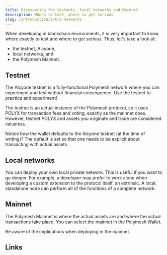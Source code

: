 ```yaml
---
title: Discovering the testnets, local networks and Mainnet
description: Where to test, where to get serious
slug: /introduction/intro-networks
---
```


When developing in blockchain environments, it is very important to know where exactly to test and where to get serious. Thus, let's take a look at:

* the testnet, Alcyone,
* local networks, and
* the Polymesh Mainnet.

## Testnet

The Alcyone testnet is a fully-functional Polymesh network where you can experiment and test without financial consequence. Use the testnet to practice and experiment!

The testnet is an actual instance of the Polymesh protocol, so it uses POLYX for transaction fees and voting, exactly as the mainnet does. However, testnet POLYX and assets you originate and trade are considered valueless.

Notice how the wallet defaults to the Alcyone testnet (at the time of writing)? The default is set so that one needs to be explicit about transacting with actual assets.

## Local networks

You can deploy your own local private network. This is useful if you want to go deeper. For example, a developer may prefer to work alone when developing a custom extension to the protocol itself, an extrinsic. A local, standalone node can perform all of the functions of a complete network.

## Mainnet

The Polymesh Mainnet is where the actual assets are and where the actual transactions take place. You can select the mainnet in the Polymesh Wallet.

Be aware of the implications when deploying in the mainnet.

## Links

